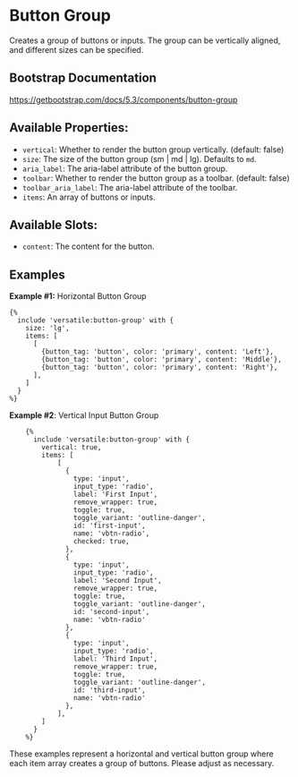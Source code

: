 # Button Group

Creates a group of buttons or inputs. The group can be vertically aligned, and different sizes can be specified.

## Bootstrap Documentation

https://getbootstrap.com/docs/5.3/components/button-group

## Available Properties:

- `vertical`: Whether to render the button group vertically. (default: false)
- `size`: The size of the button group (sm | md | lg). Defaults to `md`.
- `aria_label`: The aria-label attribute of the button group.
- `toolbar`: Whether to render the button group as a toolbar. (default: false)
- `toolbar_aria_label`: The aria-label attribute of the toolbar.
- `items`: An array of buttons or inputs.

## Available Slots:

- `content`: The content for the button.

## Examples

**Example #1:** Horizontal Button Group

```twig
{%
  include 'versatile:button-group' with {
    size: 'lg',
    items: [
      [
        {button_tag: 'button', color: 'primary', content: 'Left'},
        {button_tag: 'button', color: 'primary', content: 'Middle'},
        {button_tag: 'button', color: 'primary', content: 'Right'},
      ],
    ]
  }
%}
```

**Example #2**: Vertical Input Button Group

```twig
    {%
      include 'versatile:button-group' with {
        vertical: true,
        items: [
            [
              {
                type: 'input',
                input_type: 'radio',
                label: 'First Input',
                remove_wrapper: true,
                toggle: true,
                toggle_variant: 'outline-danger',
                id: 'first-input',
                name: 'vbtn-radio',
                checked: true,
              },
              {
                type: 'input',
                input_type: 'radio',
                label: 'Second Input',
                remove_wrapper: true,
                toggle: true,
                toggle_variant: 'outline-danger',
                id: 'second-input',
                name: 'vbtn-radio'
              },
              {
                type: 'input',
                input_type: 'radio',
                label: 'Third Input',
                remove_wrapper: true,
                toggle: true,
                toggle_variant: 'outline-danger',
                id: 'third-input',
                name: 'vbtn-radio'
              },
            ],
        ]
      }
    %}
```

These examples represent a horizontal and vertical button group where each item array creates a group of buttons. Please adjust as necessary.
